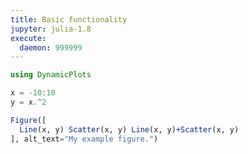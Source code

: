 ```yaml
---
title: Basic functionality
jupyter: julia-1.8
execute:
  daemon: 999999
---
```


```julia
using DynamicPlots

x = -10:10
y = x.^2

Figure([
  Line(x, y) Scatter(x, y) Line(x, y)+Scatter(x, y)
], alt_text="My example figure.")
```                       
